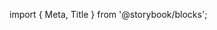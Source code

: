 ﻿import { Meta, Title } from '@storybook/blocks';

<Meta of={FocusManagerStories} />

<Title />

In Lightning, setting focus on elements and managing it manually is required. `FocusManager` is a component that simplifies focus for elements within a list.

## Source

https://github.com/rdkcentral/Lightning-UI-Components/tree/develop/packages/%40lightningjs/ui-components/src/components/FocusManager/FocusManager.js

## Usage

Within a parent component `_template()` function, define a child of type `FocusManager` and in `_getFocused()` return that child component

```js
import { FocusManager } from '@lightningjs/ui-components';

class RowExample extends lng.Component {
  static _template() {
    return {
      Row: {
        type: FocusManager,
        direction: 'row',
        items: [
          // components to be managed
        ]
      }
    };
  }

  _getFocused() {
    return this.tag('Row');
  }
}
```

Set the `direction` property to `row` for left/right or `column` for up/down key handling.

```js
{
  type: FocusManager,
  direction: 'column',
  children: [/* ... */]
}
```

To enable cycling focus between the first and last items, set the `wrapSelected` property to true.

```js
{
  type: FocusManager,
  wrapSelected: true,
  children: [/* ... */]
}
```

## Extending FocusManager

You can create a component that extends `FocusManager` to add custom focus behavior. Just create a `render()` method that responds to changes in focus.

```js
import lng from '@lightningjs/core';
import { FocusManager } from '@lightningjs/ui-components';

class FancyFocus extends FocusManager {
  render() {
    // customize selected item appearance
    this.selected.patch({
      texture: lng.Tools.getRoundRect(
        150,
        40,
        4,
        3,
        0xffff00ff,
        true,
        0xff00ffff
      )
    });
  }
}
```

## API

### Properties

| name          | type                                                    | default   | description                                                                                                                                                                                                                                                                                                                                              |
| ------------- | ------------------------------------------------------- | --------- | -------------------------------------------------------------------------------------------------------------------------------------------------------------------------------------------------------------------------------------------------------------------------------------------------------------------------------------------------------- |
| direction     | 'column'\|'row'                                         | undefined | The navigation direction for focus \('left/right' or 'up/down'\)                                                                                                                                                                                                                                                                                         |
| selectedIndex | number                                                  | undefined | The index of the currently selected item.                                                                                                                                                                                                                                                                                                                |
| items         | <DocsLink id="lng.Component">lng.Component[]</DocsLink> | undefined | Child element or elements of the FocusManager.                                                                                                                                                                                                                                                                                                           |
| wrapSelected  | boolean                                                 | false     | When wrapSelected is set to true, the focus will loop back to the beginning of the list after reaching the last item, and vice versa. This enables continuous navigation through the list without dead ends. If wrapSelected is set to false \(the default value\), the focus will stop at the first or last item, depending on the navigation direction |

### Methods

#### appendItems\(items: <DocsLink id="lng.Component">lng.Component[]</DocsLink>\): void

This method appends the provided rows to the end of the FocusManager's children

#### appendItemsAt(items: <DocsLink id="lng.Component">lng.Component[]</DocsLink>, idx: number): void

This method is similar to appendItems, but it allows appending items at a specific index in the list of child items.

##### Arguments

| name  | type                                                    | required | default   | description                   |
| ----- | ------------------------------------------------------- | -------- | --------- | ----------------------------- |
| items | <DocsLink id="lng.Component">lng.Component[]</DocsLink> | false    | []        | The list of items to append   |
| idx   | number                                                  | true     | undefined | The index to insert the items |

#### prependItems(items: <DocsLink id="lng.Component">lng.Component[]</DocsLink>): void

This method prepends items to the beginning of the FocusManager's children.

| name  | type                                                    | required | default | description                 |
| ----- | ------------------------------------------------------- | -------- | ------- | --------------------------- |
| items | <DocsLink id="lng.Component">lng.Component[]</DocsLink> | false    | []      | The list of items to append |

#### removeItemAt(index: number): void

Removes an item at a specific index from the FocusManager's children.

#### getTransitionXTargetValue(): string

Returns the transition value for the x coordinate of the FocusManager's items.

#### getTransitionYTargetValue(): string

Returns the transition value for the y coordinate of the FocusManager's items.

#### _render(): void

A no-op function that is called when `selectedIndex` is set. Can be overridden by classes that extend `FocusManager` for custom render behavior.

#### selectPrevious(): void

Selects the previous item in the FocusManager's children. If wrapSelected is true, it selects the last item if the focus is currently on the first item.

#### selectNext(): void

Selects the next item in the FocusManager's children. If wrapSelected is true, it selects the first item if the focus is currently on the last item.
